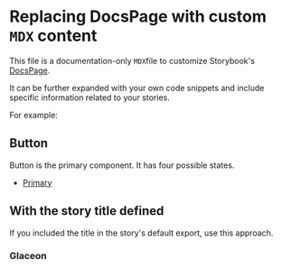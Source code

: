 <!-- Custom-MDX-Documentation.mdx -->

# Replacing DocsPage with custom `MDX` content

This file is a documentation-only `MDX`file to customize Storybook's [DocsPage](https://storybook.js.org/docs/react/writing-docs/docs-page#replacing-docspage).

It can be further expanded with your own code snippets and include specific information related to your stories.

For example:


## Button

Button is the primary component. It has four possible states.

- [Primary](#primary)

## With the story title defined

If you included the title in the story's default export, use this approach.

### Glaceon

<Story id="components-Poke--Simple Components/Pokemon" />

